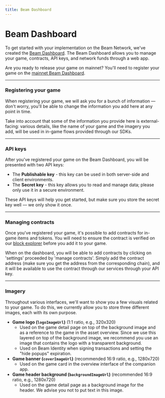 ```yaml
---
title: Beam Dashboard
---
```


# Beam Dashboard

To get started with your implementation on the Beam Network, we've created the [Beam Dashboard](https://dashboard.beta.onbeam.com). The Beam Dashboard allows you to manage your game, contracts, API keys, and network funds through a web app.

Are you ready to release your game on mainnet? You'll need to register your game on the [mainnet Beam Dashboard](https://dashboard.onbeam.com).

---

### Registering your game 

When registering your game, we will ask you for a bunch of information — don't worry, you'll be able to change the information you add here at any point in time.

Take into account that some of the information you provide here is external-facing: various details, like the name of your game and the imagery you add, will be used in in-game flows provided through our SDKs.

---

### API keys

After you've registered your game on the Beam Dashboard, you will be presented with two API keys:

- The **Publishable key** - this key can be used in both server-side and client environments.
- The **Secret key** - this key allows you to read and manage data; please only use it in a secure environment.

These API keys will help you get started, but make sure you store the secret key well — we only show it once.

---

### Managing contracts

Once you've registered your game, it's possible to add contracts for in-game items and tokens. You will need to ensure the contract is verified on our [block explorer](https://subnets-test.avax.network/beam) before you add it to your game.

When on the dashboard, you will be able to add contracts by clicking on 'settings' proceeded by 'manage contracts'. Simply add the contract address (make sure you get the address from the corresponding chain), and it will be available to use the contract through our services through your API key.

---

### Imagery

Throughout various interfaces, we'll want to show you a few visuals related to your game. To do this, we currently allow you to store three different images, each with its own purpose.

- **Game logo (`logoImageUrl`)** (1:1 ratio, e.g., 320x320)
  - Used on the game detail page on top of the background image and as a reference to the game in the asset overview. Since we use this layered on top of the background image, we recommend you use an image that contains the logo with a transparent background.
  - Used on Beam Identity when signing transactions and setting the "hide popups" expiration.
- **Game banner (`coverImageUrl`)** (recommended 16:9 ratio, e.g., 1280x720)
  - Used on the game card in the overview interface of the companion app.
- **Game header background (`backgroundImageUrl`)** (recommended 16:9 ratio, e.g., 1280x720)
  - Used on the game detail page as a background image for the header. We advise you not to put text in this image.
